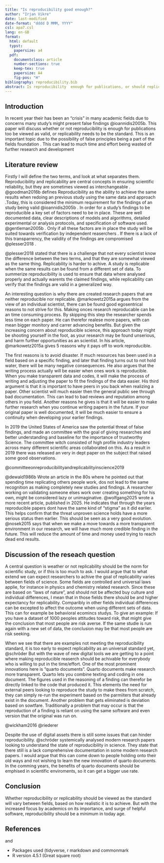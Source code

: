 ```yaml
---
title: "Is reproducibility good enough?"
author: "Irjan Vikre"
date: last-modified
date-format: "dddd D MMM, YYYY"
csl: apa7.csl
lang: en-GB
format:
  html: default
  typst:
    papersize: a4
  pdf:
    documentclass: article
    number-sections: true
    keep-tex: true
    papersize: A4
    fig-pos: "H"
bibliography: reproducibility.bib
abstract: Is reproducibility  enough for publications, or should replicability  be the standard? This paper will argue that it depends on different fields 
---
```


## Introduction

In recent year their has been an "crisis" in many academic fields due to concerns many study's might present false findings @ioannidis2005b.
This paper will discuss whether or not reproducibility is enough for publications too be viewed as valid, or replicability needs to be the standard.
This is an important topic due to the possibility of false principles being a part of the fields foundation .
This can lead to much time and effort being wasted of further research and development

## Literature review

Firstly I will define the two terms, and look at what separates them.
Reproducibility and replicability are central concepts in ensuring scientific reliability, but they are sometimes viewed as interchangeable .
@goodman2016b defines Reproducibility as the ability to achieve the same results when redoing an previous study using the same data and approach .Today, this is considered the minimum requirement for the findings of an study being valid @ioannidis2005b .
In order for a study's findings to be reproducible a key set of factors need to be in place.
These are well documented data, clear descriptions of models and algorithms, detailed experimental or analysis protocols, and specification of software used.
@gentleman2005b .
Only if all these factors are in place the study will be suited towards verification by independent reaserchers .
If there is a lack of this transparrency, the validity of the findings are compromised @plesser2018 .

@plesser2018 stated that there is a challenge that not every scientist know the difference between the two terms, and that they are somewhat viewed as the same thing.
Replicability is harder to achive.
A study is replicable when the same results can be found from a different set of data.
To summerize reproducibility is used to ensure that data where analysed properly and actually warents the claimed findings, while replicability can verify that the findings are valid in a generalized way.

An interesting question is why there are created research papers that are neither reproducible nor replicable.
@markowetz2015a argues from the view of an individual scientist, there can be found good egosentrical reasons to not strive for this.
Making onces research reproducable can be an time consuming process.
By skipping this step the researcher spends less time on each paper.
He can therefor realese more papers, with can mean bigger monitory and carrer advancing benefits.
But given the increasing concern about reproducible science, this approach today might be shooting yourself in the foot, as your research may be found unserious, and harm further opportunities as an scientist.
In his article, @markowetz2015a gives 5 reasons why it pays off to work reproducible.

The first reasons is to avoid disaster.
If much resources has been used in a field based on a specific finding, and later that finding turns out to not hold water, there will be many negative consequences.
He also argues that the writing process actually will be easier when ones work is reproducible.
When you make transparent data and codes, it will make the process of writing and adjusting the paper to fit the findings of the data easier.
His third argument is that it is important to have peers in you back when realizing a paper.
Other scientist will much easier then the general public see through bad documentation.
This can lead to bad reviews and reputation among others in you field.
Another reasons he gives is that it will be easier to make further research when you continue writing papers in the future.
If your original paper is well documented, it will be much easier to ensure a continuity when developing your earlier findings.

In 2019 the United States of America saw the potential threat of false findings, and made an committee with the goal of giving researches and better understanding and baseline for the importance of trustworthy Science.
The committee witch consisted of high profile industry leaders across many different scientific areas collaborated on this.
As a result in 2019 there was released an very in dept paper on the subject that raised some good observations.

@committeeonreproducibilityandreplicabilityinscience2019

@dewald1986b Wrote an article in the 80s where he pointed out that spending time replicating others people work, dos not lead to the same recognition as making completely new studies and findings.
A researcher working on validating someone elses work over creating something for his own, might be considered lazy or unimaginative.
@wolfgang2025 wrote a more recent article, published in 2025.
He indicates that through the years reproducible papers dont have the same kind of "stigma" as it did earlier.
This helps confirm that the threat unproven science holds have a more serious status then earlier.
This should be seen as a very good evolution.
@nosek2015 says that when we make a move towards a more transparent environment in our research, we will have much more credible finding in the future.
This will reduce the amount of time and money used trying to reach dead end results.

## Discussion of the reseach question

A central question is weather or not replicability should be the norm for scientific study, or if this is too much to ask.
I would argue that to what extend we can expect researchers to achive the goal of replicability varies between fields of science.
Some fields are controlled and universal laws applie, for instance in physics and chemistry related research.
Since these are based on "laws of nature", and should not be affected buy culture and individual differences, I mean that in those fields there should be and higher expectancy for replicability.
Comparibly in other fields individual differences can be excepted to affect the outcome when using different sets of data.
This can for example be behavioral ecomincs studys.
To give an example: If you have a dataset of 1000 peoples attitudes toward risk, that might give the conclusion that most people are risk averse.
If the same studie is run again with a new set of data, the conclusion may be that most people are risk seeking.

When we see that there are examples not meeting the reproducibility standard, it is too early to expect replicability as an universal standard yet, @schröder But with the wave of new digital tools we are getting to a point where making reproducible reaserch should be achivable for everybody who is willing to put in the time/effort.
One of the most prominent innovations here is "quarto documents".
Quarto documents make research more transparent.
Quarto lets you combine texting and coding in one document.
The figures used in the reasoning of a finding can therefor be directly linked to the code that produced it.
This elements the need for external peers looking to reproduce the study to make thees from scratch, they can simply re-run the experiment based on the parmiiters that already exist in the document.
Another problem that gets eliminated is deviation based on sowtfare.
Traditionally a problem that may occur is that the reproduction of a finding is reliant on using the same software and even version that the original was run on.

@wickham2016 @riederer

Despite the use of digital assets there is still some issues that can hinder reproducibility.
@schröder systemically analysed modern research papers looking to understand the state of reproducibility in science.
They state that there still is a lack comprehensive documentation in some modern research papers.
I would argue that this can come down to people holding onto their old ways and not wishing to learn the new innovation of quarto documents.
In the comming years, the benefits of quarto documents should be emphised in scientific enviroments, so it can get a bigger use rate.

## Conclusion

Whether reproducibility or replicability should be viewed as the standard will vary between fields, based on how realistic it is to achieve.
But with the increased focus by academics on its importance, and surge of helpful software, reproducibility should be a minimum in today age.

## References

and

-   Packages used (tidyverse, r markdown and commonmark
-   R version 4.5.1 (Great square root)
